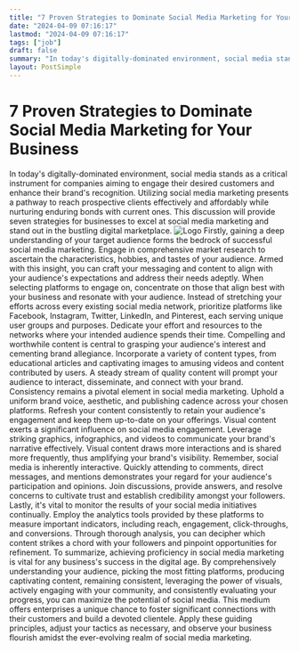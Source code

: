 ```yaml
---
title: "7 Proven Strategies to Dominate Social Media Marketing for Your Business"
date: "2024-04-09 07:16:17"
lastmod: "2024-04-09 07:16:17"
tags: ["job"]
draft: false
summary: "In today's digitally-dominated environment, social media stands as a critical instrument for companies aiming to engage their desired customers and enhance their brand's recognition. Utilizing social media marketing presents a pathway to reach prospective clients effectively and affordably while nurturing enduring bonds with current ones. This discussion will provide seven strategies for businesses to excel at social media marketing and stand out in the bustling digital marketplace."
layout: PostSimple
---
```

# 7 Proven Strategies to Dominate Social Media Marketing for Your Business
In today's digitally-dominated environment, social media stands as a critical instrument for companies aiming to engage their desired customers and enhance their brand's recognition. Utilizing social media marketing presents a pathway to reach prospective clients effectively and affordably while nurturing enduring bonds with current ones. This discussion will provide seven strategies for businesses to excel at social media marketing and stand out in the bustling digital marketplace.
<img alt="Logo" class="lazyImg" data-src="https://cdn.seniorsselection.com/src_image/21ac67574ac1ebdddebcda29c0e39eab.webp" src="/statics/image/loading.webp"/>
Firstly, gaining a deep understanding of your target audience forms the bedrock of successful social media marketing. Engage in comprehensive market research to ascertain the characteristics, hobbies, and tastes of your audience. Armed with this insight, you can craft your messaging and content to align with your audience's expectations and address their needs adeptly.
When selecting platforms to engage on, concentrate on those that align best with your business and resonate with your audience. Instead of stretching your efforts across every existing social media network, prioritize platforms like Facebook, Instagram, Twitter, LinkedIn, and Pinterest, each serving unique user groups and purposes. Dedicate your effort and resources to the networks where your intended audience spends their time.
Compelling and worthwhile content is central to grasping your audience's interest and cementing brand allegiance. Incorporate a variety of content types, from educational articles and captivating images to amusing videos and content contributed by users. A steady stream of quality content will prompt your audience to interact, disseminate, and connect with your brand.
Consistency remains a pivotal element in social media marketing. Uphold a uniform brand voice, aesthetic, and publishing cadence across your chosen platforms. Refresh your content consistently to retain your audience's engagement and keep them up-to-date on your offerings.
Visual content exerts a significant influence on social media engagement. Leverage striking graphics, infographics, and videos to communicate your brand's narrative effectively. Visual content draws more interactions and is shared more frequently, thus amplifying your brand's visibility.
Remember, social media is inherently interactive. Quickly attending to comments, direct messages, and mentions demonstrates your regard for your audience's participation and opinions. Join discussions, provide answers, and resolve concerns to cultivate trust and establish credibility amongst your followers.
Lastly, it's vital to monitor the results of your social media initiatives continually. Employ the analytics tools provided by these platforms to measure important indicators, including reach, engagement, click-throughs, and conversions. Through thorough analysis, you can decipher which content strikes a chord with your followers and pinpoint opportunities for refinement.
To summarize, achieving proficiency in social media marketing is vital for any business's success in the digital age. By comprehensively understanding your audience, picking the most fitting platforms, producing captivating content, remaining consistent, leveraging the power of visuals, actively engaging with your community, and consistently evaluating your progress, you can maximize the potential of social media. This medium offers enterprises a unique chance to foster significant connections with their customers and build a devoted clientele. Apply these guiding principles, adjust your tactics as necessary, and observe your business flourish amidst the ever-evolving realm of social media marketing.
        